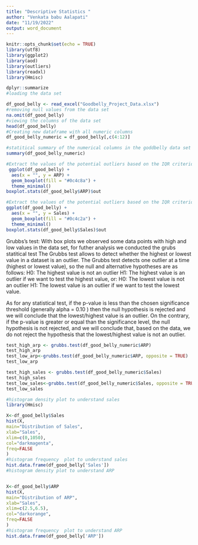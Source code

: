 ```yaml
---
title: "Descriptive Statistics "
author: "Venkata babu Aalapati"
date: "11/19/2022"
output: word_document
---
```


```r
knitr::opts_chunk$set(echo = TRUE)
library(utf8)
library(ggplot2)
library(aod)
library(outliers)
library(readxl)
library(Hmisc)
```

```r
dplyr::summarize 
#loading the data set  

df_good_belly <- read_excel("Goodbelly_Project_Data.xlsx")
#removing null values from the data set
na.omit(df_good_belly)
#viewing the columns of the data set
head(df_good_belly)
#Creating new dataframe with all numeric columns
df_good_belly_numeric = df_good_belly[,c(4:12)]
```

```r
#statitical summary of the numerical columns in the goddbelly data set
summary(df_good_belly_numeric)
```

```r
#Extract the values of the potential outliers based on the IQR criterion 
 ggplot(df_good_belly) +
  aes(x = "", y = ARP) +
  geom_boxplot(fill = "#0c4c8a") +
  theme_minimal()
boxplot.stats(df_good_belly$ARP)$out

```

```r
#Extract the values of the potential outliers based on the IQR criterion 
ggplot(df_good_belly) +
  aes(x = "", y = Sales) +
  geom_boxplot(fill = "#0c4c2a") +
  theme_minimal()
boxplot.stats(df_good_belly$Sales)$out
```
Grubbs’s test:
With box plots we observed some data points with high and low values in the data set, for futher analysis we conducted the grubs statitical test
The Grubbs test allows to detect whether the highest or lowest value in a dataset is an outlier.
The Grubbs test detects one outlier at a time (highest or lowest value),
so the null and alternative hypotheses are as follows:
H0: The highest value is not an outlier
H1: The highest value is an outlier
if we want to test the highest value, or: 
H0: The lowest value is not an outlier
H1: The lowest value is an outlier if we want to test the lowest value.

As for any statistical test, if the p-value is less than the chosen significance threshold (generally alpha = 0.10 ) then the null hypothesis is rejected and we will conclude that the lowest/highest value is an outlier. On the contrary, if the p-value is greater or equal than the significance level, the null hypothesis is not rejected, and we will conclude that, based on the data, we do not reject the hypothesis that the lowest/highest value is not an outlier.

```r
test_high_arp <- grubbs.test(df_good_belly_numeric$ARP)
test_high_arp
test_low_arp<-grubbs.test(df_good_belly_numeric$ARP, opposite = TRUE)
test_low_arp
```

```r
test_high_sales <- grubbs.test(df_good_belly_numeric$Sales)
test_high_sales
test_low_sales<-grubbs.test(df_good_belly_numeric$Sales, opposite = TRUE)
test_low_sales
```




```r
#histogram density plot to understand sales 
library(Hmisc)

X<-df_good_belly$Sales
hist(X,
main="Distribution of Sales",
xlab="Sales",
xlim=c(0,1050),
col="darkmagenta",
freq=FALSE
)
#histogram frequency  plot to understand sales 
hist.data.frame(df_good_belly['Sales'])
#histogram density plot to understand ARP


X<-df_good_belly$ARP
hist(X,
main="Distribution of ARP",
xlab="Sales",
xlim=c(2.5,6.5),
col="darkorange",
freq=FALSE
)
#histogram frequency  plot to understand ARP
hist.data.frame(df_good_belly['ARP'])
```

```r

```

